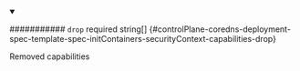 
<details className="config-field" data-expandable="false" open>
<summary>

########### `drop` <span className="config-field-required" data-required="false">required</span> <span className="config-field-type">string[]</span> <span className="config-field-default"></span> <span className="config-field-enum"></span> {#controlPlane-coredns-deployment-spec-template-spec-initContainers-securityContext-capabilities-drop}

Removed capabilities

</summary>



</details>
